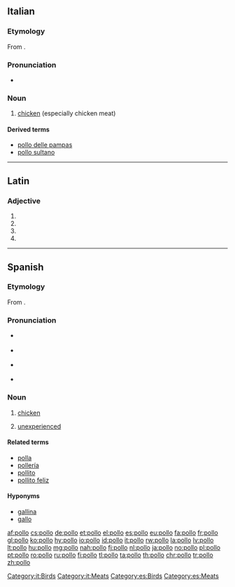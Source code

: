 {{also|pöllö}}
==Italian==

===Etymology===
From {{etyl|la|it}} {{term|pullus|lang=la}}.

===Pronunciation===
* {{audio|It-il pollo.ogg|Audio}}

===Noun===
{{it-noun||m||polli}}

# {{context|meats|lang=it}} [[chicken]]  (especially chicken meat)

====Derived terms====
* [[pollo delle pampas]]
* [[pollo sultano]]

[[Category:it:Birds]]
[[Category:it:Meats]]

----

==Latin==

===Adjective===
{{la-adj-form|pollō}}

# {{inflection of|pollus||dat|m|s|lang=la}}
# {{inflection of|pollus||dat|n|s|lang=la}}
# {{inflection of|pollus||abl|m|s|lang=la}}
# {{inflection of|pollus||abl|n|s|lang=la}}

----

==Spanish==

===Etymology===
From {{etyl|la|es}} {{term|pullus|lang=la}}.

===Pronunciation===
* {{a|lleísmo}} {{IPA|[ˈpo.ʎo]|lang=es}}
* {{a|yeísmo}} {{IPA|[ˈpo.ʝo]|lang=es}}
* {{a|Rioplatense}} {{IPA|[ˈpo.ʒo]|lang=es}}
* {{homophones|poyo|lang=es}}

===Noun===
{{es-noun|m}}

# [[chicken]]
# {{context|Chile|slang|lang=es}} [[unexperienced]]

====Related terms====
* [[polla]]
* [[pollería]]
* [[pollito]]
* [[pollito feliz]]

====Hyponyms====
* [[gallina]]
* [[gallo]]

[[Category:es:Birds]]
[[Category:es:Meats]]

[[af:pollo]]
[[cs:pollo]]
[[de:pollo]]
[[et:pollo]]
[[el:pollo]]
[[es:pollo]]
[[eu:pollo]]
[[fa:pollo]]
[[fr:pollo]]
[[gl:pollo]]
[[ko:pollo]]
[[hy:pollo]]
[[io:pollo]]
[[id:pollo]]
[[it:pollo]]
[[rw:pollo]]
[[la:pollo]]
[[lv:pollo]]
[[lt:pollo]]
[[hu:pollo]]
[[mg:pollo]]
[[nah:pollo]]
[[fj:pollo]]
[[nl:pollo]]
[[ja:pollo]]
[[no:pollo]]
[[pl:pollo]]
[[pt:pollo]]
[[ro:pollo]]
[[ru:pollo]]
[[fi:pollo]]
[[tl:pollo]]
[[ta:pollo]]
[[th:pollo]]
[[chr:pollo]]
[[tr:pollo]]
[[zh:pollo]]